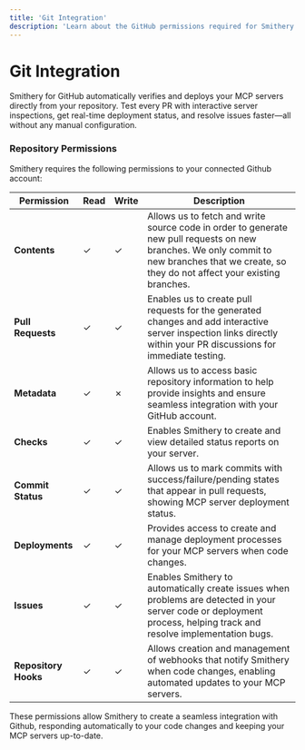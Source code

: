 ```yaml
---
title: 'Git Integration'
description: 'Learn about the GitHub permissions required for Smithery integration.'
---
```


# Git Integration

Smithery for GitHub automatically verifies and deploys your MCP servers directly from your repository. Test every PR with interactive server inspections, get real-time deployment status, and resolve issues faster—all without any manual configuration.

### Repository Permissions

Smithery requires the following permissions to your connected Github account:

| **Permission** | **Read** | **Write** | **Description** |
|---------------|---------|----------|-----------------|
| **Contents**   | ✓ | ✓ | Allows us to fetch and write source code in order to generate new pull requests on new branches. We only commit to new branches that we create, so they do not affect your existing branches. |
| **Pull Requests** | ✓ | ✓ | Enables us to create pull requests for the generated changes and add interactive server inspection links directly within your PR discussions for immediate testing. |
| **Metadata**   | ✓ | ✗ | Allows us to access basic repository information to help provide insights and ensure seamless integration with your GitHub account. |
| **Checks** | ✓ | ✓ | Enables Smithery to create and view detailed status reports on your server. |
| **Commit Status** | ✓ | ✓ | Allows us to mark commits with success/failure/pending states that appear in pull requests, showing MCP server deployment status. |
| **Deployments** | ✓ | ✓ | Provides access to create and manage deployment processes for your MCP servers when code changes. |
| **Issues** | ✓ | ✓ | Enables Smithery to automatically create issues when problems are detected in your server code or deployment process, helping track and resolve implementation bugs. |
| **Repository Hooks** | ✓ | ✓ | Allows creation and management of webhooks that notify Smithery when code changes, enabling automated updates to your MCP servers. |

These permissions allow Smithery to create a seamless integration with Github, responding automatically to your code changes and keeping your MCP servers up-to-date.
